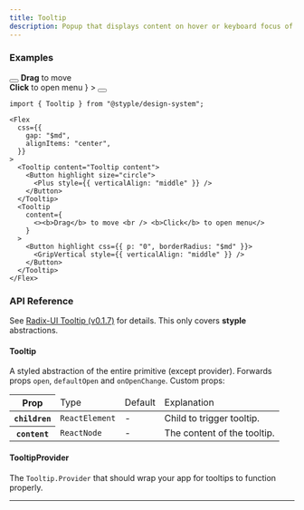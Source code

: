 ```yaml
---
title: Tooltip
description: Popup that displays content on hover or keyboard focus of associated element.
---
```


### Examples

<Preview>
  <Flex
    css={{
      gap: "$md",
      alignItems: "center",
    }}
  >
    <Tooltip content="Tooltip content">
      <Button highlight size="circle">
        <Plus style={{ verticalAlign: "middle" }} />
      </Button>
    </Tooltip>
    <Tooltip
      content={
        <><b>Drag</b> to move <br /> <b>Click</b> to open menu</>
      }
    >
      <Button highlight css={{ p: "0", borderRadius: "$md" }}>
        <GripVertical style={{ verticalAlign: "middle" }} />
      </Button>
    </Tooltip>
  </Flex>
</Preview>

```tsx outline=true
import { Tooltip } from "@styple/design-system";

<Flex
  css={{
    gap: "$md",
    alignItems: "center",
  }}
>
  <Tooltip content="Tooltip content">
    <Button highlight size="circle">
      <Plus style={{ verticalAlign: "middle" }} />
    </Button>
  </Tooltip>
  <Tooltip
    content={
      <><b>Drag</b> to move <br /> <b>Click</b> to open menu</>
    }
  >
    <Button highlight css={{ p: "0", borderRadius: "$md" }}>
      <GripVertical style={{ verticalAlign: "middle" }} />
    </Button>
  </Tooltip>
</Flex>
```

### API Reference

See [Radix-UI Tooltip (v0.1.7)](https://www.radix-ui.com/docs/primitives/components/tooltip) for details. This only covers **styple** abstractions.

#### Tooltip

A styled abstraction of the entire primitive (except provider). Forwards props `open`, `defaultOpen` and `onOpenChange`. Custom props:

<Table>
  <Thead>
    <Tr>
      <Th>Prop</Th>
      <Td>Type</Td>
      <Td>Default</Td>
      <Td>Explanation</Td>
    </Tr>
  </Thead>
  <Tbody>
    <Tr>
      <Th>
        <Code>children</Code>
      </Th>
      <Td>
        <Code color="normal">ReactElement</Code>
      </Td>
      <Td>-</Td>
      <Td><Text>Child to trigger tooltip.</Text></Td>
    </Tr>
    <Tr>
      <Th>
        <Code>content</Code>
      </Th>
      <Td>
        <Code color="normal">ReactNode</Code>
      </Td>
      <Td>-</Td>
      <Td><Text>The content of the tooltip.</Text></Td>
    </Tr>
  </Tbody>
</Table>

#### TooltipProvider

The `Tooltip.Provider` that should wrap your app for tooltips to function properly.

---